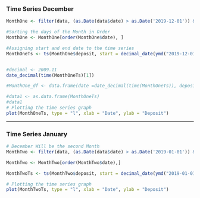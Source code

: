 ### Time Series December

```r
MonthOne <- filter(data, (as.Date(data$date) > as.Date('2019-12-01')) & (as.Date(data$date) <= as.Date('2019-12-31'))) #January

#Sorting the days of the Month in Order
MonthOne <- MonthOne[order(MonthOne$date), ]

#Assigning start and end date to the time series
MonthOneTs <- ts(MonthOne$deposit, start = decimal_date(ymd("2019-12-01")), end = decimal_date(ymd("2019-12-31")), frequency = 365 )


#decimal <- 2009.11
date_decimal(time(MonthOneTs)[1])

#MonthOne_df <- data.frame(date =date_decimal(time(MonthOneTs)), deposit = as.numeric(MonthOneTs))

#data1 <- as.data.frame(MonthOneTs)
#data1
# Plotting the time series graph
plot(MonthOneTs, type = "l", xlab = "Date", ylab = "Deposit")


```

------------------------------------------------------------------------

### Time Series January


```r
# December Will be the second Month
MonthTwo <- filter(data, (as.Date(data$date) > as.Date('2019-01-01')) & (as.Date(data$date) <= as.Date('2019-01-31')))

MonthTwo <- MonthTwo[order(MonthTwo$date),]

MonthTwoTs <- ts(MonthTwo$deposit, start = decimal_date(ymd("2019-01-01")), end = decimal_date(ymd("2019-01-31")), frequency = 365) #December

# Plotting the time series graph
plot(MonthTwoTs, type = "l", xlab = "Date", ylab = "Deposit") 
```
